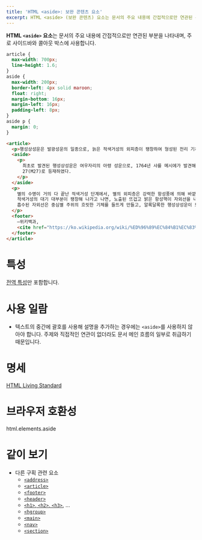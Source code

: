 ```yaml
---
title: 'HTML <aside>: 보완 콘텐츠 요소'
excerpt: HTML <aside> (보완 콘텐츠) 요소는 문서의 주요 내용에 간접적으로만 연관된 부분을 나타내며, 주로 사이드바와 콜아웃 박스에 사용합니다.
---
```


**HTML `<aside>` 요소**는 문서의 주요 내용에 간접적으로만 연관된 부분을 나타내며, 주로 사이드바와 콜아웃 박스에 사용합니다.

<Demo />

```css name=demo sub
article {
  max-width: 700px;
  line-height: 1.6;
}
aside {
  max-width: 200px;
  border-left: 4px solid maroon;
  float: right;
  margin-bottom: 16px;
  margin-left: 16px;
  padding-left: 8px;
}
aside p {
  margin: 0;
}
```

```html name=demo
<article>
  <p>행성상성운은 발광성운의 일종으로, 늙은 적색거성의 외피층이 팽창하여 형성된 전리 기체들로 이루어져 있다.</p>
  <aside>
    <p>
      최초로 발견된 행성상성운은 여우자리의 아령 성운으로, 1764년 샤를 메시에가 발견해 메시에 천체 목록에 메시에
      27(M27)로 등재하였다.
    </p>
  </aside>
  <p>
    별의 수명이 거의 다 끝난 적색거성 단계에서, 별의 외피층은 강력한 항성풍에 의해 바깥쪽으로 방출된다. 그 결과
    적색거성의 대기 대부분이 팽창해 나가고 나면, 노출된 뜨겁고 밝은 항성핵이 자외선을 내뿜어 팽창한 외피층을 전리시킨다.
    흡수된 자외선은 중심별 주위의 흐릿한 기체를 들뜨게 만들고, 알록달록한 행성상성운이 보이게 된다.
  </p>
  <footer>
    —위키백과,
    <cite href="https://ko.wikipedia.org/wiki/%ED%96%89%EC%84%B1%EC%83%81%EC%84%B1%EC%9A%B4">'행성상성운'</cite>
  </footer>
</article>
```

# 특성

[전역 특성](/docs/Web/HTML/Global_attributes)만 포함합니다.

# 사용 일람

- 텍스트의 중간에 괄호를 사용해 설명을 추가하는 경우에는 `<aside>`를 사용하지 않아야 합니다. 주제와 직접적인 연관이 없더라도 문서 메인 흐름의 일부로 취급하기 때문입니다.

# 명세

[HTML Living Standard](https://html.spec.whatwg.org/multipage/semantics.html#the-aside-element)

# 브라우저 호환성

<BrowserCompat>html.elements.aside</BrowserCompat>

# 같이 보기

- 다른 구획 관련 요소
  - [`<address>`](./address)
  - [`<article>`](./article)
  - [`<footer>`](./footer)
  - [`<header>`](./header)
  - [`<h1>`, `<h2>`, `<h3>`](./Heading_Elements), ...
  - [`<hgroup>`](./hgroup)
  - [`<main>`](./main)
  - [`<nav>`](./nav)
  - [`<section>`](./section)
